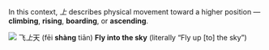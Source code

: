 In this context, _上_ describes physical movement toward a higher position — **climbing**,
**rising**, **boarding**, or **ascending**.

![](./above.jpg) 飞*上*天 (fēi **shàng** tiān) **Fly into the sky** (literally “Fly up [to] the
sky”)
